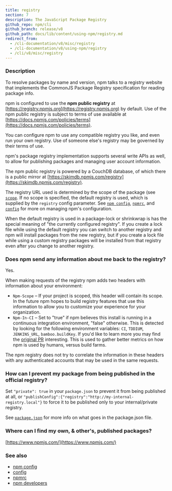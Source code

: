 ```yaml
---
title: registry
section: 7
description: The JavaScript Package Registry
github_repo: npm/cli
github_branch: release/v8
github_path: docs/lib/content/using-npm/registry.md
redirect_from:
  - /cli-documentation/v8/misc/registry
  - /cli-documentation/v8/using-npm/registry
  - /cli/v8/misc/registry
---
```


### Description

To resolve packages by name and version, npm talks to a registry website that implements the CommonJS Package Registry specification for reading package info.

npm is configured to use the **npm public registry** at [https://registry.npmjs.org](https://registry.npmjs.org) by default. Use of the npm public registry is subject to terms of use available at [https://docs.npmjs.com/policies/terms](https://docs.npmjs.com/policies/terms).

You can configure npm to use any compatible registry you like, and even run your own registry. Use of someone else's registry may be governed by their terms of use.

npm's package registry implementation supports several write APIs as well, to allow for publishing packages and managing user account information.

The npm public registry is powered by a CouchDB database, of which there is a public mirror at [https://skimdb.npmjs.com/registry](https://skimdb.npmjs.com/registry).

The registry URL used is determined by the scope of the package (see [`scope`](/cli/v8/using-npm/scope). If no scope is specified, the default registry is used, which is supplied by the `registry` config parameter. See [`npm config`](/cli/v8/commands/npm-config), [`npmrc`](/cli/v8/configuring-npm/npmrc), and [`config`](/cli/v8/using-npm/config) for more on managing npm's configuration.

When the default registry is used in a package-lock or shrinkwrap is has the special meaning of "the currently configured registry". If you create a lock file while using the default registry you can switch to another registry and npm will install packages from the new registry, but if you create a lock file while using a custom registry packages will be installed from that registry even after you change to another registry.

### Does npm send any information about me back to the registry?

Yes.

When making requests of the registry npm adds two headers with information about your environment:

- `Npm-Scope` – If your project is scoped, this header will contain its scope. In the future npm hopes to build registry features that use this information to allow you to customize your experience for your organization.
- `Npm-In-CI` – Set to "true" if npm believes this install is running in a continuous integration environment, "false" otherwise. This is detected by looking for the following environment variables: `CI`, `TDDIUM`, `JENKINS_URL`, `bamboo.buildKey`. If you'd like to learn more you may find the [original PR](https://github.com/npm/npm-registry-client/pull/129) interesting. This is used to gather better metrics on how npm is used by humans, versus build farms.

The npm registry does not try to correlate the information in these headers with any authenticated accounts that may be used in the same requests.

### How can I prevent my package from being published in the official registry?

Set `"private": true` in your `package.json` to prevent it from being published at all, or `"publishConfig":{"registry":"http://my-internal-registry.local"}` to force it to be published only to your internal/private registry.

See [`package.json`](/cli/v8/configuring-npm/package-json) for more info on what goes in the package.json file.

### Where can I find my own, & other's, published packages?

[https://www.npmjs.com/](https://www.npmjs.com/)

### See also

- [npm config](/cli/v8/commands/npm-config)
- [config](/cli/v8/using-npm/config)
- [npmrc](/cli/v8/configuring-npm/npmrc)
- [npm developers](/cli/v8/using-npm/developers)
